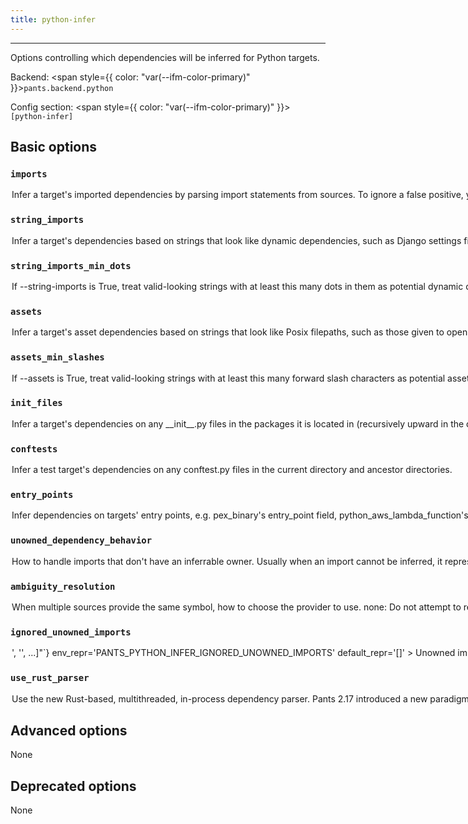 ```yaml
---
title: python-infer
---
```



---

Options controlling which dependencies will be inferred for Python targets.

Backend: <span style={{ color: "var(--ifm-color-primary)" }}>`pants.backend.python`</span>

Config section: <span style={{ color: "var(--ifm-color-primary)" }}>`[python-infer]`</span>

## Basic options

<span className={styles.options}>

### `imports`

<Option
  cli_repr='--[no-]python-infer-imports'
  env_repr='PANTS_PYTHON_INFER_IMPORTS'
  default_repr='True'
>
  

Infer a target's imported dependencies by parsing import statements from sources.

To ignore a false positive, you can either put `# pants\: no-infer-dep` on the line of the import or put `!\{bad_address}` in the `dependencies` field of your target.

</Option>


### `string_imports`

<Option
  cli_repr='--[no-]python-infer-string-imports'
  env_repr='PANTS_PYTHON_INFER_STRING_IMPORTS'
  default_repr='False'
>
  

Infer a target's dependencies based on strings that look like dynamic dependencies, such as Django settings files expressing dependencies as strings or pytest plugins listed in the `pytest_plugins` variable in a test module or a conftest file.

To ignore a false positive, you can either put `# pants\: no-infer-dep` on the line of the string or put `!\{bad_address}` in the `dependencies` field of your target.

</Option>


### `string_imports_min_dots`

<Option
  cli_repr='--python-infer-string-imports-min-dots=<int>'
  env_repr='PANTS_PYTHON_INFER_STRING_IMPORTS_MIN_DOTS'
  default_repr='2'
>
  

If `--string-imports` is True, treat valid-looking strings with at least this many dots in them as potential dynamic dependencies. E.g., `'foo.bar.Baz'` will be treated as a potential dependency if this option is set to 2 but not if set to 3.

</Option>


### `assets`

<Option
  cli_repr='--[no-]python-infer-assets'
  env_repr='PANTS_PYTHON_INFER_ASSETS'
  default_repr='False'
>
  

Infer a target's asset dependencies based on strings that look like Posix filepaths, such as those given to `open` or `pkgutil.get_data`.

To ignore a false positive, you can either put `# pants\: no-infer-dep` on the line of the string or put `!\{bad_address}` in the `dependencies` field of your target.

</Option>


### `assets_min_slashes`

<Option
  cli_repr='--python-infer-assets-min-slashes=<int>'
  env_repr='PANTS_PYTHON_INFER_ASSETS_MIN_SLASHES'
  default_repr='1'
>
  

If `--assets` is True, treat valid-looking strings with at least this many forward slash characters as potential assets. E.g. `'data/databases/prod.db'` will be treated as a potential candidate if this option is set to 2 but not to 3.

</Option>


### `init_files`

<Option
  cli_repr='--python-infer-init-files=<InitFilesInference>'
  env_repr='PANTS_PYTHON_INFER_INIT_FILES'
  one_of='always, content_only, never'
  default_repr='content_only'
>
  

Infer a target's dependencies on any `__init__.py` files in the packages it is located in (recursively upward in the directory structure).

Even if this is set to `never` or `content_only`, Pants will still always include any ancestor `__init__.py` files in the sandbox. Only, they will not be "proper" dependencies, e.g. they will not show up in `pants dependencies` and their own dependencies will not be used.

By default, Pants only adds a "proper" dependency if there is content in the `__init__.py` file. This makes sure that dependencies are added when likely necessary to build, while also avoiding adding unnecessary dependencies. While accurate, those unnecessary dependencies can complicate setting metadata like the `interpreter_constraints` and `resolve` fields.

</Option>


### `conftests`

<Option
  cli_repr='--[no-]python-infer-conftests'
  env_repr='PANTS_PYTHON_INFER_CONFTESTS'
  default_repr='True'
>
  

Infer a test target's dependencies on any `conftest.py` files in the current directory and ancestor directories.

</Option>


### `entry_points`

<Option
  cli_repr='--[no-]python-infer-entry-points'
  env_repr='PANTS_PYTHON_INFER_ENTRY_POINTS'
  default_repr='True'
>
  

Infer dependencies on targets' entry points, e.g. `pex_binary`'s `entry_point` field, `python_aws_lambda_function`'s `handler` field and `python_distribution`'s `entry_points` field.

</Option>


### `unowned_dependency_behavior`

<Option
  cli_repr='--python-infer-unowned-dependency-behavior=<UnownedDependencyUsage>'
  env_repr='PANTS_PYTHON_INFER_UNOWNED_DEPENDENCY_BEHAVIOR'
  one_of='error, warning, ignore'
  default_repr='warning'
>
  

How to handle imports that don't have an inferrable owner.

Usually when an import cannot be inferred, it represents an issue like Pants not being properly configured, e.g. targets not set up. Often, missing dependencies will result in confusing runtime errors like `ModuleNotFoundError`, so this option can be helpful to error more eagerly.

To ignore any false positives, either add `# pants\: no-infer-dep` to the line of the import or put the import inside a `try\: except ImportError\:` block.

</Option>


### `ambiguity_resolution`

<Option
  cli_repr='--python-infer-ambiguity-resolution=<AmbiguityResolution>'
  env_repr='PANTS_PYTHON_INFER_AMBIGUITY_RESOLUTION'
  one_of='none, by_source_root'
  default_repr='none'
>
  

When multiple sources provide the same symbol, how to choose the provider to use.

`none`\: Do not attempt to resolve this ambiguity. No dependency will be inferred, and warnings will be logged.

`by_source_root`\: Choose the provider with the closest common ancestor to the consumer's source root. If the provider is under the same source root then this will be the source root itself. This is useful when multiple projects in different source roots provide the same symbols (because of repeated first-party module paths or overlapping requirements.txt) and you want to resolve the ambiguity locally in each project.

</Option>


### `ignored_unowned_imports`

<Option
  cli_repr={`--python-infer-ignored-unowned-imports="['<str>', '<str>', ...]"`}
  env_repr='PANTS_PYTHON_INFER_IGNORED_UNOWNED_IMPORTS'
  default_repr='[]'
>
  

Unowned imports that should be ignored.

If there are any unowned import statements and adding the `# pants\: no-infer-dep` to the lines of the import is impractical, you can instead provide a list of imports that Pants should ignore. You can declare a specific import or a path to a package if you would like any of the package imports to be ignored.

For example, you could ignore all the following imports of the code

```
import src.generated.app
from src.generated.app import load
from src.generated.app import start
from src.generated.client import connect

```

by setting `ignored-unowned-imports=["src.generated.app", "src.generated.client.connect"]`.

</Option>


### `use_rust_parser`

<Option
  cli_repr='--[no-]python-infer-use-rust-parser'
  env_repr='PANTS_PYTHON_INFER_USE_RUST_PARSER'
  default_repr='True'
>
  

Use the new Rust-based, multithreaded, in-process dependency parser.

Pants 2.17 introduced a new paradigm to dependency parsing for Python by leveraging a Rust-based parser that's called in the same process as Pants itself, instead of farming out to one-python-process-per-file.

As a result of the switch, cold-cache performance improved by a factor of about 12x, while hot-cache had no difference. Additionally, Pants can now infer dependencies from Python scripts with syntax errors.

After leaving this defaulted to disabled for a release cycle, Pants 2.18 started defaulting to enabling this.

If you think the new behaviour is causing problems, it is recommended that you run `pants peek \:\: > before.json` and then `pants --python-infer-use-rust-parser=False peek \:\: > after.json` and compare the two results.

If you think there is a bug and need to disable it, please file an issue\: https\://github.com/pantsbuild/pants/issues/new/choose.

</Option>


## Advanced options

None

## Deprecated options

None

</span>